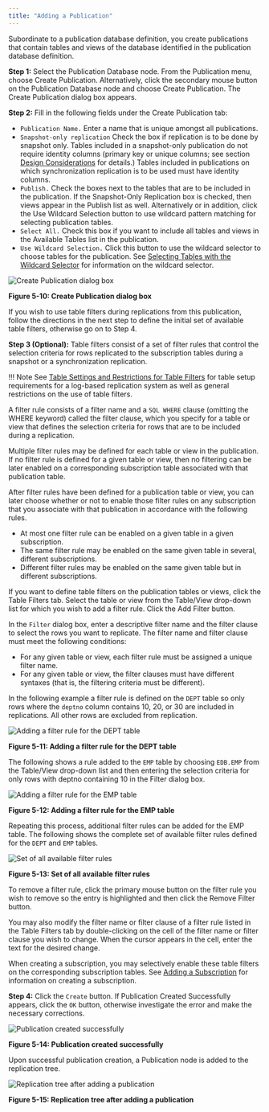 ```yaml
---
title: "Adding a Publication"
---
```


<div id="adding_publication" class="registered_link"></div>

Subordinate to a publication database definition, you create publications that contain tables and views of the database identified in the publication database definition.

**Step 1:** Select the Publication Database node. From the Publication menu, choose Create Publication. Alternatively, click the secondary mouse button on the Publication Database node and choose Create Publication. The Create Publication dialog box appears.

**Step 2:** Fill in the following fields under the Create Publication tab:

-   `Publication Name.` Enter a name that is unique amongst all publications.
-   `Snapshot-only replication` Check the box if replication is to be done by snapshot only. Tables included in a snapshot-only publication do not require identity columns (primary key or unique columns; see section [Design Considerations](../../02_overview/04_design_replication_system/02_design_considerations/#design_considerations) for details.) Tables included in publications on which synchronization replication is to be used must have identity columns.
-   `Publish.` Check the boxes next to the tables that are to be included in the publication. If the Snapshot-Only Replication box is checked, then views appear in the Publish list as well. Alternatively or in addition, click the Use Wildcard Selection button to use wildcard pattern matching for selecting publication tables.
-   `Select All.` Check this box if you want to include all tables and views in the Available Tables list in the publication.
-   `Use Wildcard Selection.` Click this button to use the wildcard selector to choose tables for the publication. See [Selecting Tables with the Wildcard Selector](../../07_common_operations/01_select_tables_wildcard_selector/#select_tables_wildcard_selector) for information on the wildcard selector.

![Create Publication dialog box](../../images/image73.png)

**Figure 5-10: Create Publication dialog box**

If you wish to use table filters during replications from this publication, follow the directions in the next step to define the initial set of available table filters, otherwise go on to Step 4.

**Step 3 (Optional):** Table filters consist of a set of filter rules that control the selection criteria for rows replicated to the subscription tables during a snapshot or a synchronization replication.

!!! Note
    See [Table Settings and Restrictions for Table Filters](../../07_common_operations/01_select_tables_wildcard_selector/#wildcard_selector_patterns) for table setup requirements for a log-based replication system as well as general restrictions on the use of table filters.

A filter rule consists of a filter name and a `SQL WHERE` clause (omitting the WHERE keyword) called the filter clause, which you specify for a table or view that defines the selection criteria for rows that are to be included during a replication.

Multiple filter rules may be defined for each table or view in the publication. If no filter rule is defined for a given table or view, then no filtering can be later enabled on a corresponding subscription table associated with that publication table.

After filter rules have been defined for a publication table or view, you can later choose whether or not to enable those filter rules on any subscription that you associate with that publication in accordance with the following rules.

-   At most one filter rule can be enabled on a given table in a given subscription.
-   The same filter rule may be enabled on the same given table in several, different subscriptions.
-   Different filter rules may be enabled on the same given table but in different subscriptions.

If you want to define table filters on the publication tables or views, click the Table Filters tab. Select the table or view from the Table/View drop-down list for which you wish to add a filter rule. Click the Add Filter button.

In the `Filter` dialog box, enter a descriptive filter name and the filter clause to select the rows you want to replicate. The filter name and filter clause must meet the following conditions:

-   For any given table or view, each filter rule must be assigned a unique filter name.
-   For any given table or view, the filter clauses must have different syntaxes (that is, the filtering criteria must be different).

In the following example a filter rule is defined on the `DEPT` table so only rows where the `deptno` column contains 10, 20, or 30 are included in replications. All other rows are excluded from replication.

![Adding a filter rule for the DEPT table](../../images/image74.png)

**Figure 5-11: Adding a filter rule for the DEPT table**

The following shows a rule added to the `EMP` table by choosing `EDB.EMP` from the Table/View drop-down list and then entering the selection criteria for only rows with deptno containing 10 in the Filter dialog box.

![Adding a filter rule for the EMP table](../../images/image75.png)

**Figure 5-12: Adding a filter rule for the EMP table**

Repeating this process, additional filter rules can be added for the EMP table. The following shows the complete set of available filter rules defined for the `DEPT` and `EMP` tables.

![Set of all available filter rules](../../images/image76.png)

**Figure 5-13: Set of all available filter rules**

To remove a filter rule, click the primary mouse button on the filter rule you wish to remove so the entry is highlighted and then click the Remove Filter button.

You may also modify the filter name or filter clause of a filter rule listed in the Table Filters tab by double-clicking on the cell of the filter name or filter clause you wish to change. When the cursor appears in the cell, enter the text for the desired change.

When creating a subscription, you may selectively enable these table filters on the corresponding subscription tables. See [Adding a Subscription](../03_creating_subscription/03_adding_subscription/#adding_subscription) for information on creating a subscription.

**Step 4:** Click the `Create` button. If Publication Created Successfully appears, click the `OK` button, otherwise investigate the error and make the necessary corrections.

![Publication created successfully](../../images/image77.png)

**Figure 5-14: Publication created successfully**

Upon successful publication creation, a Publication node is added to the replication tree.

![Replication tree after adding a publication](../../images/image78.png)

**Figure 5-15: Replication tree after adding a publication**
